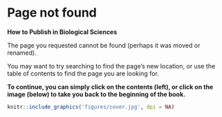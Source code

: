 # Page not found

**How to Publish in Biological Sciences**

The page you requested cannot be found (perhaps it was moved or renamed).

You may want to try searching to find the page's new location, or use the table of contents to find the page you are looking for.

**To continue, you can simply click on the contents (left),  or click on the image (below) to take you back to the beginning of the book.**


```{r fig.align='centre', echo=FALSE, include=identical(knitr:::pandoc_to(), 'html'), fig.link='https://johnmeasey.github.io/How-to-publish-in-Biological-Sciences/'}
knitr::include_graphics('figures/cover.jpg', dpi = NA)
```
